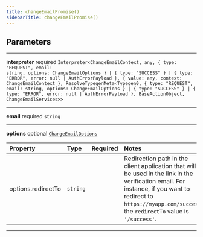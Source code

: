 ```yaml
---
title: changeEmailPromise()
sidebarTitle: changeEmailPromise()
---
```


## Parameters

---

**<span className="parameter-name">interpreter</span>** <span className="optional-status">required</span> <code>Interpreter&lt;ChangeEmailContext, any, &#123; type: "REQUEST", email: string, options: ChangeEmailOptions &#125; &#124; &#123; type: "SUCCESS" &#125; &#124; &#123; type: "ERROR", error: null &#124; AuthErrorPayload &#125;, &#123; value: any, context: ChangeEmailContext &#125;, ResolveTypegenMeta&lt;Typegen0, &#123; type: "REQUEST", email: string, options: ChangeEmailOptions &#125; &#124; &#123; type: "SUCCESS" &#125; &#124; &#123; type: "ERROR", error: null &#124; AuthErrorPayload &#125;, BaseActionObject, ChangeEmailServices&gt;&gt;</code>

---

**<span className="parameter-name">email</span>** <span className="optional-status">required</span> <code>string</code>

---

**<span className="parameter-name">options</span>** <span className="optional-status">optional</span> [`ChangeEmailOptions`](/reference/javascript/nhost-js/types/change-email-options)

| Property                                                                                       | Type                | Required | Notes                                                                                                                                                                                                             |
| :--------------------------------------------------------------------------------------------- | :------------------ | :------: | :---------------------------------------------------------------------------------------------------------------------------------------------------------------------------------------------------------------- |
| <span className="parameter-name"><span className="light-grey">options.</span>redirectTo</span> | <code>string</code> |          | Redirection path in the client application that will be used in the link in the verification email. For instance, if you want to redirect to `https://myapp.com/success`, the `redirectTo` value is `'/success'`. |

---
